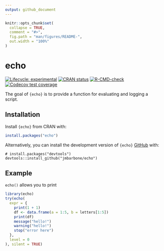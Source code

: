 ```yaml
---
output: github_document
---
```


<!-- README.md is generated from README.Rmd. Please edit that file -->

```r
knitr::opts_chunk$set(
  collapse = TRUE,
  comment = "#>",
  fig.path = "man/figures/README-",
  out.width = "100%"
)
```

# echo

<!-- badges: start -->
[![Lifecycle: experimental](https://img.shields.io/badge/lifecycle-experimental-orange.svg)](https://lifecycle.r-lib.org/articles/stages.html#experimental)
[![CRAN status](https://www.r-pkg.org/badges/version/echo)](https://CRAN.R-project.org/package=echo)
[![R-CMD-check](https://github.com/jmbarbone/echo/actions/workflows/R-CMD-check.yaml/badge.svg)](https://github.com/jmbarbone/echo/actions/workflows/R-CMD-check.yaml)
[![Codecov test coverage](https://codecov.io/gh/jmbarbone/echo/branch/main/graph/badge.svg)](https://app.codecov.io/gh/jmbarbone/echo?branch=main)
<!-- badges: end -->

The goal of `{echo}` is to provide a function for evaluating and logging a script.

## Installation

Install `{echo}` from CRAN with:

``` r
install.packages("echo")
```

Alternatively, you can install the development version of `{echo}` [GitHub](https://github.com/) with:

```
# install.packages("devtools")
devtools::install_github("jmbarbone/echo")
```

## Example

`echo()` allows you to print 

```r
library(echo)
try(echo(
  expr = {
    print(1 + 1)
    df <- data.frame(a = 1:5, b = letters[1:5])
    print(df)
    message("hello!")
    warning("hello!")
    stop("error here")
  },
  level = 0
), silent = TRUE)
```
